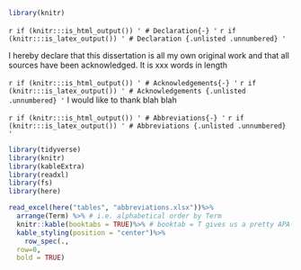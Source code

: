 ```{=latex}
\pagenumbering{roman}
```

```r
library(knitr)
```


`r if (knitr:::is_html_output()) '
# Declaration{-}
'`
`r if (knitr:::is_latex_output()) '
# Declaration {.unlisted .unnumbered}
'`

I hereby declare that this dissertation is all my own original work and that all sources have been acknowledged. It is xxx words in length

`r if (knitr:::is_html_output()) '
# Acknowledgements{-}
'`
`r if (knitr:::is_latex_output()) '
# Acknowledgements {.unlisted .unnumbered}
'`
I would like to thank blah blah


```{=latex}
% Trigger ToC creation in LaTeX
\setcounter{tocdepth}{3}
\tableofcontents
\listoffigures
\listoftables
```

`r if (knitr:::is_html_output()) '
# Abbreviations{-}
'`
`r if (knitr:::is_latex_output()) '
# Abbreviations {.unlisted .unnumbered}
'`

```r
library(tidyverse)
library(knitr)
library(kableExtra)
library(readxl)
library(fs)
library(here)

read_excel(here("tables", "abbreviations.xlsx"))%>%
  arrange(Term) %>% # i.e. alphabetical order by Term
  knitr::kable(booktabs = TRUE)%>% # booktab = T gives us a pretty APA-ish table
  kable_styling(position = "center")%>%
    row_spec(.,
  row=0,
  bold = TRUE)
```

